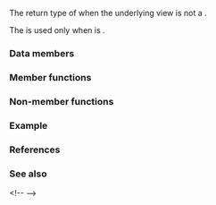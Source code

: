 {{cpp/ranges/slide_view/title|''sentinel''}}
{{cpp/ranges/slide_view/navbar}}

{{ddcl|since=c++23|notes={{mark expos}}|
class /*sentinel*/;
}}

The return type of {{rlpt|end|slide_view::end}} when the underlying view is not a {{lconcept|common_range}}.

The {{c|/*sentinel*/}} is used only when {{c|/*slide-caches-first*/&lt;V&gt;}} is {{c/core|true}}.

===Data members===
{{dsc begin}}
{{dsc hitem|Member object|Definition}}
{{dsc expos mem obj|end_|private=yes|A sentinel of type {{c|ranges::sentinel_t&lt;V&gt;}}.}}
{{dsc end}}

===Member functions===
{{dsc begin}}
{{dsc inc|cpp/ranges/adaptor/sentinel/dsc constructor|slide_view}}
{{dsc end}}

===Non-member functions===
{{dsc begin}}
{{dsc inc|cpp/ranges/adaptor/sentinel/dsc operator cmp|slide_view}}
{{dsc inc|cpp/ranges/adaptor/sentinel/dsc operator-|slide_view}}
{{dsc end}}

===Example===
{{example}}

===References===
{{ref std c++23}}
{{ref std|title=Class {{tt|slide_view::sentinel}}|id=range.slide.sentinel|section=26.7.29.4}}
{{ref std end}}

===See also===
{{dsc begin}}
&lt;!--
{{dsc inc|cpp/ranges/slide_view/dsc iterator}}
--&gt;
{{dsc end}}

{{langlinks|de|es|ja|ru|zh}}